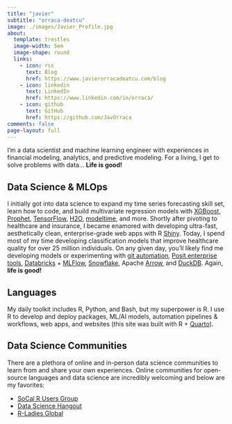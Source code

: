 ```yaml
---
title: "javier"
subtitle: "orraca-deatcu"
image: ./images/Javier_Profile.jpg
about:
  template: trestles
  image-width: 5em
  image-shape: round
  links:
    - icon: rss
      text: Blog
      href: https://www.javierorracadeatcu.com/blog
    - icon: linkedin
      text: LinkedIn
      href: https://www.linkedin.com/in/orraca/
    - icon: github
      text: GitHub
      href: https://github.com/JavOrraca
comments: false
page-layout: full
---
```


I'm a data scientist and machine learning engineer with experiences in financial modeling, analytics, and predictive modeling. For a living, I get to solve problems with data... **Life is good!**

## Data Science & MLOps

I initially got into data science to expand my time series forecasting skill set, learn how to code, and build multivariate regression models with [XGBoost](https://xgboost.readthedocs.io/en/stable/), [Prophet](https://facebook.github.io/prophet/), [TensorFlow](https://www.tensorflow.org/tutorials/structured_data/time_series), [H2O](https://docs.h2o.ai/h2o/latest-stable/h2o-docs/welcome.html), [modeltime](https://business-science.github.io/modeltime/), and more. Shortly after pivoting to healthcare and insurance, I became enamored with developing ultra-fast, aesthetically clean, enterprise-grade web apps with R [Shiny](https://shiny.rstudio.com/). Today, I spend most of my time developing classification models that improve healthcare quality for over 25 million individuals. On any given day, you'll likely find me developing models or experimenting with [git automation](https://docs.gitlab.com/ee/ci/), [Posit enterprise tools](https://posit.co/products/enterprise/team/), [Databricks](https://www.databricks.com/) + [MLFlow](https://mlflow.org/), [Snowflake](https://www.snowflake.com/en/), Apache [Arrow](https://arrow.apache.org/), and [DuckDB](https://duckdb.org/). Again, **life is good!**

## Languages

My daily toolkit includes R, Python, and Bash, but my superpower is R. I use R to develop and deploy packages, ML/AI models, automation pipelines & workflows, web apps, and websites (this site was built with R + [Quarto](https://quarto.org/)).

## Data Science Communities

There are a plethora of online and in-person data science communities to learn from and share your own experiences. Online communities for open-source languages and data science are incredibly welcoming and below are my favorites:

- [SoCal R Users Group](https://www.meetup.com/socal-rug/ "SoCal RUG meets on a monthly basis for online and in-person events")
- [Data Science Hangout](https://www.rstudio.com/data-science-hangout/live-calls/ "Data Science Hangout hosted by RStudio's Rachael Dempsey, Thursdays at 12pm ET")
- [R-Ladies Global](https://rladies.org/ "R-Ladies Is A World-Wide Organization To Promote Gender Diversity In The R Community")

